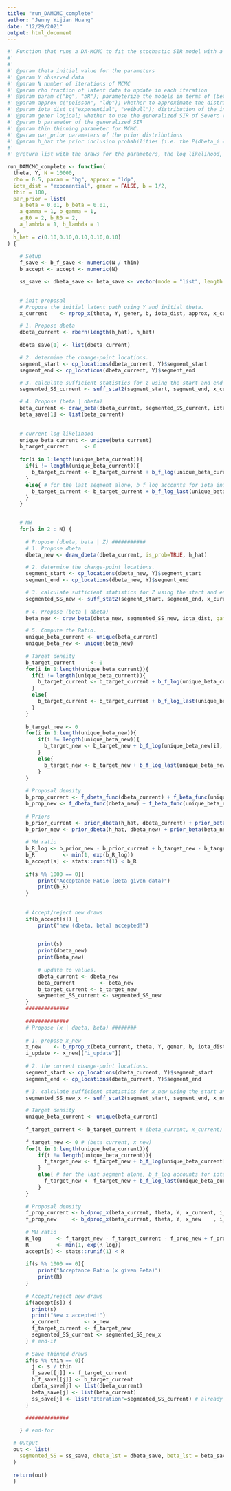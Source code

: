 ```yaml
---
title: "run_DAMCMC_complete"
author: "Jenny Yijian Huang"
date: "12/29/2021"
output: html_document
---
```


```r
#' Function that runs a DA-MCMC to fit the stochastic SIR model with a piece-wise constant transmission rate to discretely observed incidence counts
#'
#'
#' @param theta initial value for the parameters
#' @param Y observed data
#' @param N number of iterations of MCMC
#' @param rho fraction of latent data to update in each iteration
#' @param param c("bg", "bR"); parameterize the models in terms of (beta, gamma) or (beta, R0)
#' @param approx c("poisson", "ldp"); whether to approximate the distribution of the infection times with a poisson process or a linear death process
#' @param iota_dist c("exponential", "weibull"); distribution of the infection period
#' @param gener logical; whether to use the generalized SIR of Severo (1972)
#' @param b parameter of the generalized SIR
#' @param thin thinning parameter for MCMC.
#' @param par_prior parameters of the prior distributions
#' @param h_hat the prior inclusion probabilities (i.e. the P(dbeta_i = 1))
#'
#' @return list with the draws for the parameters, the log likelihood, and the acceptance rate.

run_DAMCMC_complete <- function(
  theta, Y, N = 10000,
  rho = 0.5, param = "bg", approx = "ldp",
  iota_dist = "exponential", gener = FALSE, b = 1/2,
  thin = 100,
  par_prior = list(
    a_beta = 0.01, b_beta = 0.01,
    a_gamma = 1, b_gamma = 1,
    a_R0 = 2, b_R0 = 2,
    a_lambda = 1, b_lambda = 1
  ),
  h_hat = c(0.10,0.10,0.10,0.10,0.10)
) {
  
    # Setup
    f_save <- b_f_save <- numeric(N / thin)
    b_accept <- accept <- numeric(N)

    ss_save <- dbeta_save <- beta_save <- vector(mode = "list", length = N / thin)

    
    # init proposal
    # Propose the initial latent path using Y and initial theta.
    x_current    <- rprop_x(theta, Y, gener, b, iota_dist, approx, x_current, 1)

    # 1. Propose dbeta
    dbeta_current <- rbern(length(h_hat), h_hat)
    
    dbeta_save[1] <- list(dbeta_current)

    # 2. determine the change-point locations.
    segment_start <- cp_locations(dbeta_current, Y)$segment_start
    segment_end <- cp_locations(dbeta_current, Y)$segment_end

    # 3. calculate sufficient statistics for z using the start and end points calculated. segmented_SS is suff. statistics for each segment.
    segmented_SS_current <- suff_stat2(segment_start, segment_end, x_current, Y, gener, b, return_SI = FALSE)

    # 4. Propose (beta | dbeta)
    beta_current <- draw_beta(dbeta_current, segmented_SS_current, iota_dist, gamma=1, par_prior, param, Y)
    beta_save[1] <- list(beta_current)
    
    
    # current log likelihood
    unique_beta_current <- unique(beta_current)
    b_target_current     <- 0
    
    for(i in 1:length(unique_beta_current)){
      if(i != length(unique_beta_current)){
        b_target_current <- b_target_current + b_f_log(unique_beta_current[i], gamma=1, segmented_SS_current[[i]], gener, b, iota_dist = "exponential")
      }
      else{ # for the last segment alone, b_f_log accounts for iota_infectious.
        b_target_current <- b_target_current + b_f_log_last(unique_beta_current[i], gamma=1, segmented_SS_current[[i]], gener, b, iota_dist = "exponential")
      }
    } 


    # MH 
    for(s in 2 : N) {
      
      # Propose (dbeta, beta | Z) ###########
      # 1. Propose dbeta
      dbeta_new <- draw_dbeta(dbeta_current, is_prob=TRUE, h_hat)

      # 2. determine the change-point locations.
      segment_start <- cp_locations(dbeta_new, Y)$segment_start
      segment_end <- cp_locations(dbeta_new, Y)$segment_end

      # 3. calculate sufficient statistics for Z using the start and end points.
      segmented_SS_new <- suff_stat2(segment_start, segment_end, x_current, Y, gener, b, return_SI = FALSE)
  
      # 4. Propose (beta | dbeta)
      beta_new <- draw_beta(dbeta_new, segmented_SS_new, iota_dist, gamma=1, par_prior, param, Y)

      # 5. Compute the Ratio.
      unique_beta_current <- unique(beta_current)
      unique_beta_new <- unique(beta_new)
      
      # Target density
      b_target_current     <- 0
      for(i in 1:length(unique_beta_current)){
        if(i != length(unique_beta_current)){
          b_target_current <- b_target_current + b_f_log(unique_beta_current[i], gamma=1, segmented_SS_current[[i]], gener, b, iota_dist = "exponential")
        }
        else{
          b_target_current <- b_target_current + b_f_log_last(unique_beta_current[i], gamma=1, segmented_SS_current[[i]], gener, b, iota_dist = "exponential")
        }
      } 
      
      b_target_new <- 0
      for(i in 1:length(unique_beta_new)){
          if(i != length(unique_beta_new)){
            b_target_new <- b_target_new + b_f_log(unique_beta_new[i], gamma=1, segmented_SS_new[[i]], gener, b, iota_dist = "exponential") # segmented_SS_new due to dbeta.
          }
          else{
            b_target_new <- b_target_new + b_f_log_last(unique_beta_new[i], gamma=1, segmented_SS_new[[i]], gener, b, iota_dist = "exponential")
          }
      }
      
      # Proposal density 
      b_prop_current <- f_dbeta_func(dbeta_current) + f_beta_func(unique_beta_current, par_prior, segmented_SS_current)
      b_prop_new <- f_dbeta_func(dbeta_new) + f_beta_func(unique_beta_new, par_prior, segmented_SS_new)
    
      # Priors
      b_prior_current <- prior_dbeta(h_hat, dbeta_current) + prior_beta(beta_current, par_prior)
      b_prior_new <- prior_dbeta(h_hat, dbeta_new) + prior_beta(beta_new, par_prior)
      
      # MH ratio
      b_R_log <- b_prior_new - b_prior_current + b_target_new - b_target_current + b_prop_current - b_prop_new
      b_R         <- min(1, exp(b_R_log))
      b_accept[s] <- stats::runif(1) < b_R
      
      if(s %% 1000 == 0){
          print("Acceptance Ratio (Beta given data)")
          print(b_R)
      }
      
      
      # Accept/reject new draws
      if(b_accept[s]) {
          print("new (dbeta, beta) accepted!")

        
          print(s)
          print(dbeta_new)
          print(beta_new)
          
          # update to values.
          dbeta_current <- dbeta_new
          beta_current        <- beta_new
          b_target_current <- b_target_new
          segmented_SS_current <- segmented_SS_new 
      }
      ##############
      
      ##############
      # Propose (x | dbeta, beta) ######## 
      
      # 1. propose x_new
      x_new    <- b_rprop_x(beta_current, theta, Y, gener, b, iota_dist, approx, x_current, rho)
      i_update <- x_new[["i_update"]]
      
      # 2. the current change-point locations.
      segment_start <- cp_locations(dbeta_current, Y)$segment_start
      segment_end <- cp_locations(dbeta_current, Y)$segment_end

      # 3. calculate sufficient statistics for x_new using the start and end points.
      segmented_SS_new_x <- suff_stat2(segment_start, segment_end, x_new, Y, gener, b, return_SI = FALSE)

      # Target density
      unique_beta_current <- unique(beta_current)
      
      f_target_current <- b_target_current # (beta_current, x_current)
      
      f_target_new <- 0 # (beta_current, x_new)
      for(t in 1:length(unique_beta_current)){
          if(t != length(unique_beta_current)){
            f_target_new <- f_target_new + b_f_log(unique_beta_current[t], gamma=1, segmented_SS_new_x[[t]], gener, b, iota_dist = "exponential")
          }
          else{ # for the last segment alone, b_f_log accounts for iota_infectious.
            f_target_new <- f_target_new + b_f_log_last(unique_beta_current[t], gamma=1, segmented_SS_new_x[[t]], gener, b, iota_dist = "exponential")
          }
      }
  
      # Proposal density
      f_prop_current <- b_dprop_x(beta_current, theta, Y, x_current, i_update, gener, b, iota_dist, approx)
      f_prop_new     <- b_dprop_x(beta_current, theta, Y, x_new    , i_update, gener, b, iota_dist, approx)
  
      # MH ratio
      R_log     <- f_target_new - f_target_current - f_prop_new + f_prop_current
      R         <- min(1, exp(R_log))
      accept[s] <- stats::runif(1) < R
      
      if(s %% 1000 == 0){
          print("Acceptance Ratio (x given Beta)")
          print(R)
      }
  
      # Accept/reject new draws
      if(accept[s]) {
        print(s)
        print("New x accepted!")
        x_current        <- x_new
        f_target_current <- f_target_new
        segmented_SS_current <- segmented_SS_new_x
      } # end-if
      
      # Save thinned draws
      if(s %% thin == 0){
        j <- s / thin
        f_save[[j]] <- f_target_current
        b_f_save[[j]] <- b_target_current
        dbeta_save[j] <- list(dbeta_current)
        beta_save[j] <- list(beta_current)
        ss_save[j] <- list("Iteration"=segmented_SS_current) # already a list of lists
      }
      
      ##############

    } # end-for

  # Output
  out <- list(
    segmented_SS = ss_save, dbeta_lst = dbeta_save, beta_lst = beta_save, beta_loglik = b_f_save, x_loglik = f_save, theta_rate_accept = mean(b_accept), x_rate_accept = mean(accept)
  )
  
  return(out)
  }
```



